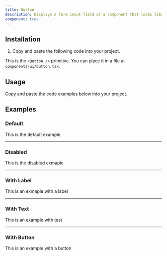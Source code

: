 ```yaml
---
title: Button
description: Displays a form input field or a component that looks like an input field.
component: true
---
```


## Installation

1. Copy and paste the following code into your project.

This is the `<Button />` primitive. You can place it in a file at `components/ui/button.tsx`.

## Usage

Copy and paste the code examples below into your project.

<ComponentSource src="../../packages/ui/src/Button.tsx" />

## Examples

### Default

This is the default example

---

### Disabled

This is the disabled exmaple

---

### With Label

This is an exmaple with a label

---

### With Text

This is an example with test

---

### With Button

This is an example with a button
